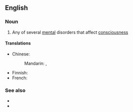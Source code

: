 ==English==
{{wikipedia}}

===Noun===
{{en-noun}}

# Any of several [[mental]] disorders that affect [[consciousness]]

====Translations====
{{trans-top|mental disorder}}
* Chinese:
*: Mandarin: {{t|cmn|解離性障礙}}, {{t|cmn|解离性障碍|tr=jiělíxìng zhàng'ài}}
{{trans-mid}}
* Finnish: {{t|fi|dissosiaatiohäiriö}}
* French: {{t-needed|fr}}
{{trans-bottom}}

===See also===
* {{l|en|dissociative identity disorder}}
* {{l|en|multiple personality}}